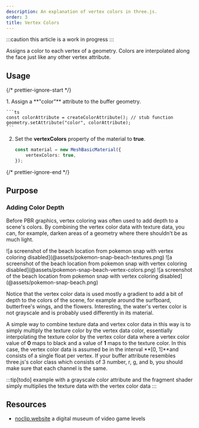 ```yaml
---
description: An explanation of vertex colors in three.js.
order: 3
title: Vertex Colors
---
```




:::caution
this article is a work in progress
:::

Assigns a color to each vertex of a geometry. Colors are interpolated along the face just like any other vertex attribute.

<App client:visible />

## Usage

{/* prettier-ignore-start */}

<Steps>
1. Assign a **"color"** attribute to the buffer geometry.

    ```ts
    const colorAttribute = createColorAttribute(); // stub function
    geometry.setAttribute("color", colorAttribute);
    ```

2. Set the **vertexColors** property of the material to **true**.

    ```ts
    const material = new MeshBasicMaterial({
    	vertexColors: true,
    });
    ```
</Steps>

{/* prettier-ignore-end */}

## Purpose

### Adding Color Depth

Before PBR graphics, vertex coloring was often used to add depth to a scene's colors. By combining the vertex color data with texture data, you can, for example, darken areas of a geometry where there shouldn't be as much light.

<Tabs>
	<TabItem label="vertex colors disabled">
		![a screenshot of the beach location from pokemon snap with vertex coloring
		disabled](@assets/pokemon-snap-beach-textures.png)
	</TabItem>
	<TabItem label="textures disabled">
		![a screenshot of the beach location from pokemon snap with vertex coloring
		disabled](@assets/pokemon-snap-beach-vertex-colors.png)
	</TabItem>
	<TabItem label="both enabled">
		![a screenshot of the beach location from pokemon snap with vertex coloring
		disabled](@assets/pokemon-snap-beach.png)
	</TabItem>
</Tabs>

Notice that the vertex color data is used mostly a gradient to add a bit of depth to the colors of the scene, for example around the surfboard, butterfree's wings, and the flowers. Interesting, the water's vertex color is not grayscale and is probably used differently in its material.

A simple way to combine texture data and vertex color data in this way is to simply multiply the texture color by the vertex data color, essentially interpolating the texture color by the vertex color data where a vertex color value of **0** maps to black and a value of **1** maps to the texture color. In this case, the vertex color data is assumed be in the interval **[0, 1]**and consists of a single float per vertex. If your buffer attribute resembles three.js's color class which consists of 3 number, r, g, and b, you should make sure that each channel is the same.

:::tip[todo]
example with a grayscale color attribute and the fragment shader simply multiplies the texture data with the vertex color data
:::

## Resources

- [noclip.website](noclip.website) a digital museum of video game levels
